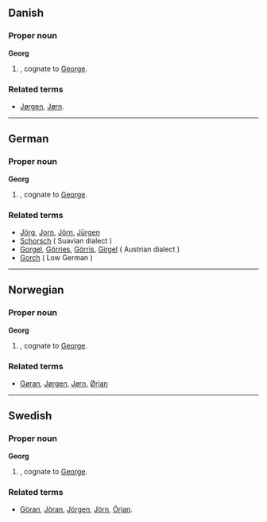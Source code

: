 ==Danish==

===Proper noun===
'''Georg'''

# {{given name|male||da:}}, cognate to [[George]].

===Related terms===
*[[Jørgen]], [[Jørn]].

----

==German==

===Proper noun===
'''Georg'''

# {{given name|male||de:}}, cognate to [[George]].

===Related terms===
*[[Jörg]], [[Jorn]], [[Jörn]], [[Jürgen]]
*[[Schorsch]] ( Suavian dialect )
*[[Gorgel]], [[Görries]], [[Görris]], [[Girgel]] ( Austrian dialect )
*[[Gorch]]  ( Low German )

----

==Norwegian==

===Proper noun===
'''Georg'''

# {{given name|male||no:}}, cognate to [[George]].

===Related terms===
*[[Gøran]], [[Jørgen]], [[Jørn]], [[Ørjan]]

----

==Swedish==

===Proper noun===
'''Georg'''

# {{given name|male||sv:}}, cognate to [[George]].

===Related terms===
*[[Göran]], [[Jöran]], [[Jörgen]], [[Jörn]], [[Örjan]].